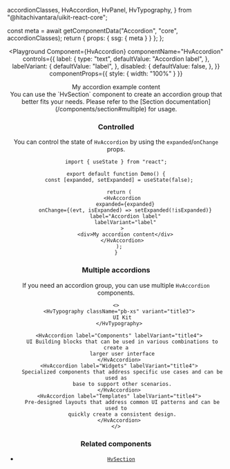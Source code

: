   accordionClasses,
  HvAccordion,
  HvPanel,
  HvTypography,
} from "@hitachivantara/uikit-react-core";



  const meta = await getComponentData("Accordion", "core", accordionClasses);
  return { props: { ssg: { meta } } };
};

<Header />

<Playground
  Component={HvAccordion}
  componentName="HvAccordion"
  controls={{
    label: {
      type: "text",
      defaultValue: "Accordion label",
    },
    labelVariant: {
      defaultValue: "label",
    },
    disabled: {
      defaultValue: false,
    },
  }}
  componentProps={{ style: { width: "100%" } }}
>
  <div>My accordion example content</div>
</Playground>

<Callout type="info">
  You can use the `HvSection` component to create an accordion group that better
  fits your needs. Please refer to the [Section
  documentation](/components/section#multiple) for usage.
</Callout>

### Controlled

You can control the state of `HvAccordion` by using the `expanded`/`onChange` props.

```tsx live
import { useState } from "react";

export default function Demo() {
  const [expanded, setExpanded] = useState(false);

  return (
    <HvAccordion
      expanded={expanded}
      onChange={(evt, isExpanded) => setExpanded(!isExpanded)}
      label="Accordion label"
      labelVariant="label"
    >
      <div>My accordion content</div>
    </HvAccordion>
  );
}
```

### Multiple accordions

If you need an accordion group, you can use multiple `HvAccordion` components.

```tsx live
<>
  <HvTypography className="pb-xs" variant="title3">
    UI Kit
  </HvTypography>

  <HvAccordion label="Components" labelVariant="title4">
    UI Building blocks that can be used in various combinations to create a
    larger user interface
  </HvAccordion>
  <HvAccordion label="Widgets" labelVariant="title4">
    Specialized components that address specific use cases and can be used as
    base to support other scenarios.
  </HvAccordion>
  <HvAccordion label="Templates" labelVariant="title4">
    Pre-designed layouts that address common UI patterns and can be used to
    quickly create a consistent design.
  </HvAccordion>
</>
```

### Related components

- [`HvSection`](/components/section)
